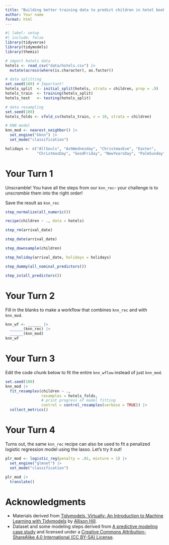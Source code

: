 ```yaml
---
title: "Building better training data to predict children in hotel bookings"
author: Your name
format: html
---
```


```r
#| label: setup
#| include: false
library(tidyverse)
library(tidymodels)
library(themis)

# import hotels data
hotels <- read_csv("data/hotels.csv") |>
  mutate(across(where(is.character), as.factor))

# data splitting
set.seed(100) # Important!
hotels_split  <- initial_split(hotels, strata = children, prop = .9)
hotels_train  <- training(hotels_split)
hotels_test   <- testing(hotels_split)

# data resampling
set.seed(100)
hotels_folds <- vfold_cv(hotels_train, v = 10, strata = children)

# KNN model
knn_mod <- nearest_neighbor() |>              
  set_engine("kknn") |>             
  set_mode("classification")

holidays <- c("AllSouls", "AshWednesday", "ChristmasEve", "Easter", 
              "ChristmasDay", "GoodFriday", "NewYearsDay", "PalmSunday")
```

# Your Turn 1

Unscramble!
You have all the steps from our `knn_rec`- your challenge is to *unscramble* them into the right order!

Save the result as `knn_rec`

```r
step_normalize(all_numeric())

recipe(children ~ ., data = hotels)

step_rm(arrival_date)

step_date(arrival_date)

step_downsample(children)

step_holiday(arrival_date, holidays = holidays)

step_dummy(all_nominal_predictors())

step_zv(all_predictors())
```

# Your Turn 2

Fill in the blanks to make a workflow that combines `knn_rec` and with `knn_mod`.

```r
knn_wf <- ______ |> 
  ______(knn_rec) |> 
  ______(knn_mod)
knn_wf
```

# Your Turn 3

Edit the code chunk below to fit the entire `knn_wflow` instead of just `knn_mod`.

```r
set.seed(100)
knn_mod |> 
  fit_resamples(children ~ ., 
                resamples = hotels_folds,
                # print progress of model fitting
                control = control_resamples(verbose = TRUE)) |> 
  collect_metrics()
```

# Your Turn 4

Turns out, the same `knn_rec` recipe can also be used to fit a penalized logistic regression model using the lasso.
Let's try it out!

```r
plr_mod <- logistic_reg(penalty = .01, mixture = 1) |> 
  set_engine("glmnet") |> 
  set_mode("classification")

plr_mod |> 
  translate()
```

# Acknowledgments

- Materials derived from [Tidymodels, Virtually: An Introduction to Machine Learning with Tidymodels](https://tmv.netlify.app/site/) by [Allison Hill](https://www.apreshill.com/).
- Dataset and some modeling steps derived from [A predictive modeling case study](https://www.tidymodels.org/start/case-study/) and licensed under a [Creative Commons Attribution-ShareAlike 4.0 International (CC BY-SA) License](https://creativecommons.org/licenses/by/4.0/).
